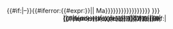<includeonly><span style="display:inline-block;">{{{prefix|}}}</span><span style="display:inline-block;">{{{3|{{{text|{{{1}}}{{#if:{{{2|}}}|–{{{2|}}}}}{{#iferror:{{#expr:{{{1}}}}}|| Ma}}}}}}}}</span>{{{ref|{{{reference|{{{refs|{{{references|}}}}}}}}}}}} <span style="display:inline-block;">{{{PS|{{{ps|}}}}}}</span>{{All time 250px}}<!--

Fossil range marker

--><div name=Range style="margin:0 auto; line-height:0; clear:both; width:250px; padding:0px; height:8px; overflow:visible; background-color:transparent; position:relative; top:-4px; z-index:100;">{{long fossil range/marker|{{#if:{{{earliest|}}}|{{#iferror:{{#expr:{{{earliest}}}}}|{{period start|{{{earliest}}}}}|{{{earliest}}}}}|{{#iferror:{{#expr:{{{1}}}}}|{{period start|{{{1}}}}}|{{{1}}}}}}}|{{#if:{{{latest|}}}|{{#iferror:{{#expr:{{{latest}}}}}|{{period end|{{{latest}}}}}|{{{latest}}}}}|{{#iferror:{{#expr:{{{2|{{{1}}}}}}}}|{{period end|{{{2|{{{1}}}}}}}}|{{{2|{{{1}}}}}}}}}}|42<!-- This determines the opacity of the bar-->}}
{{long fossil range/marker|{{#iferror:{{#expr:{{{1}}}}}|{{period start|{{{1}}}}}|{{{1}}}}}|{{#iferror:{{#expr:{{{2|{{{1}}}}}}}}|{{period end|{{{2|{{{1}}}}}}}}|{{{2|{{{1}}}}}}}}}}
</div Range>
</div Timeline-row></includeonly><noinclude>{{template doc|Template:Geological range/doc}}</noinclude>